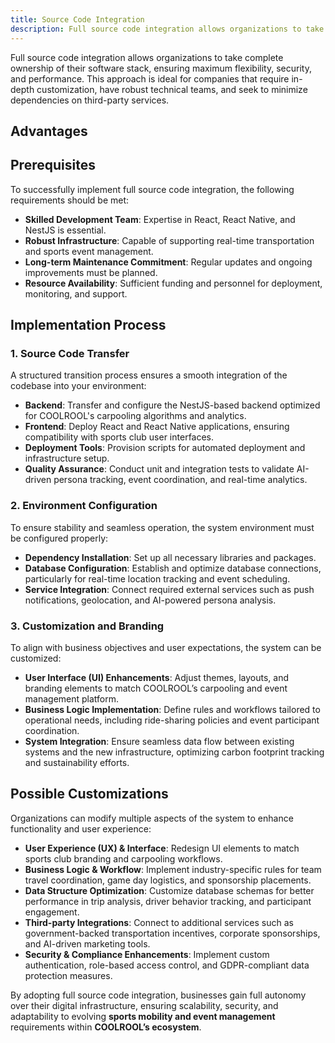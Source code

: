 ```yaml
---
title: Source Code Integration
description: Full source code integration allows organizations to take complete ownership of their software stack, ensuring maximum flexibility, security, and performance. This approach is ideal for companies that require in-depth customization, have robust technical teams, and seek to minimize dependencies on third-party services.
---
```


Full source code integration allows organizations to take complete ownership of their software stack, ensuring maximum flexibility, security, and performance. This approach is ideal for companies that require in-depth customization, have robust technical teams, and seek to minimize dependencies on third-party services.

## Advantages

<CardList cols={3}>
  <Card
    title="Complete Control"
    description="Full ownership over the codebase and functionalities."
    icon="gear"
    iconType="regular"
    iconSize="32px"
  />
  <Card
    title="Unlimited Customization"
    description="Tailor every aspect of the software, including personalized carpooling solutions and dynamic event scheduling."
    icon="wrench"
    iconType="regular"
    iconSize="32px"
  />
  <Card
    title="Independence"
    description="No reliance on external service providers, reducing operational risks."
    icon="handshake"
    iconType="regular"
    iconSize="32px"
  />
  <Card
    title="Optimized Performance"
    description="Full-stack optimizations ensure efficiency, scalability, and AI-driven analytics integration."
    icon="rocket"
    iconType="regular"
    iconSize="32px"
  />
  <Card
    title="Enhanced Security"
    description="Internal security measures can be implemented without third-party constraints."
    icon="shield-check"
    iconType="regular"
    iconSize="32px"
  />
  <Card
    title="Green & Social Innovation"
    description="Custom integrations support sustainability initiatives, CO₂ tracking, and accessibility features."
    icon="leaf"
    iconType="regular"
    iconSize="32px"
  />
</CardList>

## Prerequisites

To successfully implement full source code integration, the following requirements should be met:

- **Skilled Development Team**: Expertise in React, React Native, and NestJS is essential.
- **Robust Infrastructure**: Capable of supporting real-time transportation and sports event management.
- **Long-term Maintenance Commitment**: Regular updates and ongoing improvements must be planned.
- **Resource Availability**: Sufficient funding and personnel for deployment, monitoring, and support.

## Implementation Process

### 1. Source Code Transfer

A structured transition process ensures a smooth integration of the codebase into your environment:

- **Backend**: Transfer and configure the NestJS-based backend optimized for COOLROOL's carpooling algorithms and analytics.
- **Frontend**: Deploy React and React Native applications, ensuring compatibility with sports club user interfaces.
- **Deployment Tools**: Provision scripts for automated deployment and infrastructure setup.
- **Quality Assurance**: Conduct unit and integration tests to validate AI-driven persona tracking, event coordination, and real-time analytics.

### 2. Environment Configuration

To ensure stability and seamless operation, the system environment must be configured properly:

- **Dependency Installation**: Set up all necessary libraries and packages.
- **Database Configuration**: Establish and optimize database connections, particularly for real-time location tracking and event scheduling.
- **Service Integration**: Connect required external services such as push notifications, geolocation, and AI-powered persona analysis.

### 3. Customization and Branding

To align with business objectives and user expectations, the system can be customized:

- **User Interface (UI) Enhancements**: Adjust themes, layouts, and branding elements to match COOLROOL’s carpooling and event management platform.
- **Business Logic Implementation**: Define rules and workflows tailored to operational needs, including ride-sharing policies and event participant coordination.
- **System Integration**: Ensure seamless data flow between existing systems and the new infrastructure, optimizing carbon footprint tracking and sustainability efforts.

## Possible Customizations

Organizations can modify multiple aspects of the system to enhance functionality and user experience:

- **User Experience (UX) & Interface**: Redesign UI elements to match sports club branding and carpooling workflows.
- **Business Logic & Workflow**: Implement industry-specific rules for team travel coordination, game day logistics, and sponsorship placements.
- **Data Structure Optimization**: Customize database schemas for better performance in trip analysis, driver behavior tracking, and participant engagement.
- **Third-party Integrations**: Connect to additional services such as government-backed transportation incentives, corporate sponsorships, and AI-driven marketing tools.
- **Security & Compliance Enhancements**: Implement custom authentication, role-based access control, and GDPR-compliant data protection measures.

By adopting full source code integration, businesses gain full autonomy over their digital infrastructure, ensuring scalability, security, and adaptability to evolving **sports mobility and event management** requirements within **COOLROOL’s ecosystem**.
